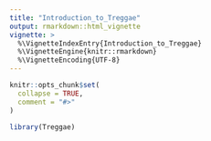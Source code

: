 ```yaml
---
title: "Introduction_to_Treggae"
output: rmarkdown::html_vignette
vignette: >
  %\VignetteIndexEntry{Introduction_to_Treggae}
  %\VignetteEngine{knitr::rmarkdown}
  %\VignetteEncoding{UTF-8}
---
```


```r
knitr::opts_chunk$set(
  collapse = TRUE,
  comment = "#>"
)
```

```r
library(Treggae)
```
